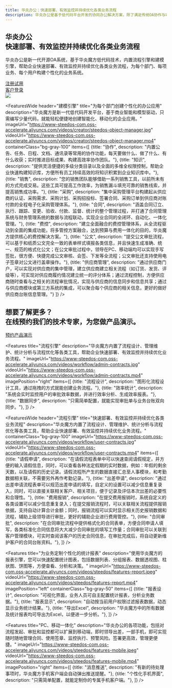 ```yaml
---
title: 华炎办公：快速部署、有效监控并持续优化各类业务流程
description: 华炎办公是基于低代码平台开发的协同办公解决方案，除了满足传统OA协作与审批的需求，还可以通过低代码模式快速开发个性化管理模块，助力企业数字化转型。
---
```



<main class="flex bg-cover bg-no-repeat bg-blue-50">
  <div class="mx-auto px-4 lg:px-10 my-12">
    <div class="lg:grid lg:grid-cols-12 lg:gap-8">
      <div class="sm:text-center md:mx-auto lg:col-span-6 lg:text-left lg:self-center">
        <h2 class="text-4xl tracking-tight leading-10 font-extrabold text-gray-900 sm:text-5xl sm:leading-none md:text-6xl lg:text-5xl xl:text-6xl">
          华炎办公
          <br/>
          <span class="text-blue-600">快速部署、有效监控并持续优化各类业务流程</span>
        </h2>
        <p class="mt-3 mx-auto text-lg text-gray-700 sm:text-xl md:mt-5">
          华炎办公是新一代开源OA系统，基于华炎魔方低代码技术，内置流程引擎和建模引擎，帮助企业快速部署、有效监控并持续优化各类业务流程，为每个部门、每项业务、每个用户构建个性化的业务系统。
        </p>
        <div class="mt-10 sm:flex sm:justify-center lg:justify-start">
          <div class="rounded-md shadow">
            <a href="https://cn.steedos.com/" target="_blank" class="w-full flex items-center justify-center px-8 py-3 border border-transparent text-base leading-6 font-medium rounded-md text-white bg-blue-600 hover:bg-blue-500 hover:text-white focus:outline-none focus:border-blue-700 focus:shadow-outline-blue transition duration-150 ease-in-out md:py-4 md:text-lg md:px-10">
              注册试用
            </a>
          </div>
          <div class="mt-3 rounded-md shadow sm:mt-0 sm:ml-3">
            <a href="https://cn.steedos.com/" target="_blank" class="w-full flex items-center justify-center px-8 py-3 border border-transparent text-base leading-6 font-medium rounded-md text-blue-600 bg-white hover:text-blue-500 focus:outline-none focus:border-blue-300 focus:shadow-outline-blue transition duration-150 ease-in-out md:py-4 md:text-lg md:px-10">
              客户登录
            </a>
          </div>
        </div>
      </div>
      <div class="mt-12 relative sm:max-w-lg sm:mx-auto lg:mt-0 lg:max-w-none lg:mx-0 lg:col-span-6 lg:flex lg:items-center">
        <div class="relative mx-auto w-full">
          <img class="relative block w-full overflow-hidden focus:outline-none focus:shadow-outline object-contain" src="/assets/contract/contract_workflow_desktop_pad_mobile.png"/>
        </div>
      </div>
    </div>
  </div>
</main>


<FeaturesWide 
  header="建模引擎"
  title="为每个部门创建个性化的办公应用"
  description="华炎魔方是新一代低代码开发平台，基于商业智能和模型驱动，只需编写少量代码，就能轻松便捷地创建智能化、移动化的企业应用。"
  imageUrl="https://www-steedos-com.oss-accelerate.aliyuncs.com/videos/creator/steedos-object-manager.jpg"
  videoUrl="https://www-steedos-com.oss-accelerate.aliyuncs.com/videos/creator/steedos-object-manager.mp4"
  containerClass="bg-gray-100"
  items={[
    {title: "协作", description: "内置公告、任务、日程、文档、通讯录等常用的协作功能，每天要做什么、做了什么、有什么收获；实时推进目标成果、构建高效率协作团队。"},
    {title: "知识", description: "提供灵活便捷的多级分类目录以及全面的多维全权限控制，帮助企业快速构建知识库，方便所有员工持续高效的将知识积累到企业知识库中。"},
    {title: "销售", description: "您的销售团队能够借助一系列销售工具，以前所未有的方式完成交易。这些工具可提高工作效率，为销售漏斗填充可靠的销售线索，并提高销售成功率。"},
    {title: "采购", description: "集中采购管理平台构建起从供应商的认证、采购需求、采购计划、采购招投标、签署合同、采购订单到供应商对账付款的全程电子化采购管理体系。"},
    {title: "合同", description: "涵盖合同订立、执行、跟踪、变更、验收、付款、监督、统计的整个管理过程，并打通了合同管理系统与财务管理系统的数据与流程联动，实现企业合同的全闭环、自动化、一体化管理。"},
    {title: "费控", description: "建立全面融合的费控管理体系，从全流程驱动到全面的集成功能，将多管控方案融合，达到预算与费用一体化的目的，华炎魔方提供核心的费控解决方案。"},
    {title: "公文", description: "提交公文审批流程，可以基于和纸质公文完全一致的表单样式填报各类信息，并且快速生成准确、统一、规范的格式化公文；在公文审批过程中，领导在PC、移动端均可以实现手写签批，很方便、快捷完成公文审核、会签、下发等全流程；公文审批还支持使用电子签章对公文进行盖章操作。"},
    {title: "供应商管理", description: "通过供应商门户，可以实现对供应商的集中管理，建立供应商建立相关流程（如订货、发货、评级等），可实现对供应商履约情况建立统一的评分体系；通过流程控制，方便供应商随时查看与之相关的流程审批情况，实现与供应商的信息同步和信息共享；通过与供应商模块或第三方系统的集成，可以聚合每个供应商的相关信息，更好的做好供应商台账信息管理。"}
  ]}
/>


<div class="bg-gray-200">
  <div class="max-w-screen-xl mx-auto text-center py-12 px-4 sm:px-6 lg:py-16 lg:px-8">
    <h2 class="text-3xl leading-9 font-extrabold tracking-tight text-gray-900 sm:text-4xl sm:leading-10">
      想要了解更多？
      <br/>
      在线预约我们的技术专家，为您做产品演示。
    </h2>
    <div class="mt-8 flex justify-center">
      <div class="inline-flex rounded-md shadow">
        <a href="/form/trial_contract" class="inline-flex items-center justify-center px-5 py-3 border border-transparent text-base leading-6 font-medium rounded-md text-white bg-green-600 hover:text-white hover:bg-green-500 focus:outline-none focus:shadow-outline transition duration-150 ease-in-out">
          预约产品演示
        </a>
      </div>
    </div>
  </div>
</div>

<Features 
  title="流程引擎"
  description="华炎魔方内置了流程设计、管理维护、统计分析与流程优化等各类工具，帮助企业快速部署、有效监控并持续优化业务流程。"
  imageUrl="https://www-steedos-com.oss-accelerate.aliyuncs.com/videos/workflow/admin-contracts.jpg"
  videoUrl="https://www-steedos-com.oss-accelerate.aliyuncs.com/videos/workflow/admin-contracts.mp4"
  imagePosition="right"
  items={[
    {title: "流程设计", description: "图形化流程设计工具，通过拖拽的方式就能创建业务流程。"},
    {title: "效率统计", description: "系统会实时监控用户的审批效率数据，并进行效率分析、生成效率报表。"},
    {title: "数据同步", description: "只需简单配置，就能实现审批单与业务台账双向同步。"},
  ]}
/>

<FeaturesWide 
  header="流程引擎"
  title="快速部署、有效监控并持续优化各类业务流程"
  description="华炎魔方内置了流程设计、管理维护、统计分析与流程优化等各类工具，帮助企业快速部署、有效监控并持续优化业务流程。"
  containerClass="bg-gray-100"
  imageUrl="https://www-steedos-com.oss-accelerate.aliyuncs.com/videos/workflow/user-contracts.jpg"
  videoUrl="https://www-steedos-com.oss-accelerate.aliyuncs.com/videos/workflow/user-contracts.mp4"
  items={[
    {title: "请假申请", description: "在请假流程表单中可以快速查阅请假规定，并方便的输入请假信息，同时，可以查看各种法定假期的实时数据，例如：年假的剩余天数，以及请假的历史记录。请假流程所产生的数据直接汇总至人事模块，和考勤数据相关联，不需要另外再作考勤记录。"},
    {title: "出差申请", description: "通过出差申请流程表单可以规范出差申请的填写，自定义的设置可以减少信息重复录入，同时，可以直接关联相关客户、相关项目，便于记录及评估本次出差的必要性和合理性。"},
    {title: "费用报销", description: "在提交费用报销时，系统自定义的各类设置可以减少信息重复录入；在提交报销流程时，可以关联相关流程提供报销依据，支持自动计算合计金额；同时，报销流程可以实时显示相关历史报销数据和流程，辅助上级领导进行审批，更好的辅助企业进行费用管控。"},
    {title: "合同审批", description: "在合同审批流程中提供格式化的合同表单，方便合同申请人填写，各类标准化合同信息将大大减少合同审批的填写工作量；合同审批可以关联到客户管理模块，可实时查阅该客户的历史合同信息，在审批完成后，将自动更新维护客户的合同台账资料。"},
  ]}
/>


<Features 
  title="为业务定制个性化的统计报表"
  description="使用华炎魔方的报表引擎，您可以快速配置统计图表，包括数据列表、分组报表、数据透视图、柱状图、饼图等，方便查看、分析和决策。"
  imageUrl="https://www-steedos-com.oss-accelerate.aliyuncs.com/videos/steedos/features-report.jpeg"
  videoUrl="https://www-steedos-com.oss-accelerate.aliyuncs.com/videos/steedos/features-report.mp4"
  imagePosition="left"
  containerClass="bg-gray-50"
  items={[
    {title: "报表设计", description: "可视化界面，业务人员可自主配置统计报表，分析业务数据。"},
    {title: "报表显示", description: "自动按当前用户权限过滤报表数据，动态显示业务统计结果。"},
    {title: "导出Excel", description: "华炎魔方中的所有数据及统计报表均可导出为Excel，以便进一步分析。"},
  ]}
/>

<Features 
  title="PC、移动一体化"
  description="华炎办公的各项功能，包括对流程发起、审批和监控都可以扩展到移动端，即时领导出差，一部手机，即可实现随时随地管理合同、使用签章、监控执行、预警风险。签署更高效，管理更便捷。"
  imageUrl="https://www-steedos-com.oss-accelerate.aliyuncs.com/videos/steedos/features-mobile.jpeg"
  videoUrl="https://www-steedos-com.oss-accelerate.aliyuncs.com/videos/steedos/features-mobile.mp4"
  imagePosition="right"
  items={[
    {title: "消息推送", description: "有新的待处理事项时，华炎魔方手机客户端会自动弹出推送提醒。"},
    {title: "个性化手机界面", description: "只需简单配置，就能定制你的专属手机客户端。"},
  ]}
/>

<Customers/>
